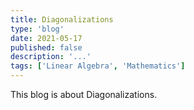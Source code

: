 ---
title: Diagonalizations
type: 'blog'
date: 2021-05-17
published: false
description: '...'
tags: ['Linear Algebra', 'Mathematics']
---

This blog is about Diagonalizations.
